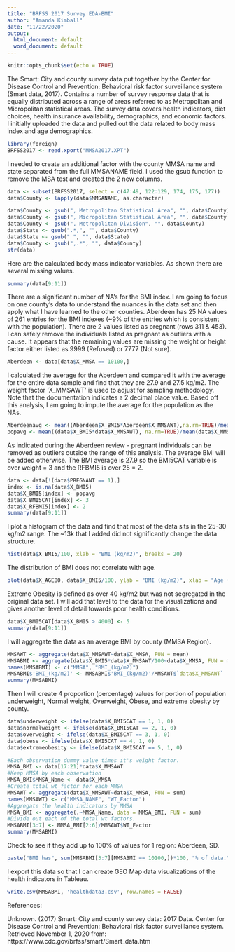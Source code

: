 ---
title: "BRFSS 2017 Survey EDA-BMI"
author: "Amanda Kimball"
date: "11/22/2020"
output:
  html_document: default
  word_document: default
---

```{r setup, include=FALSE}
knitr::opts_chunk$set(echo = TRUE)
```

The Smart: City and county survey data put together by the Center for Disease Control and Prevention: Behavioral risk factor surveillance system (Smart data, 2017). Contains a number of survey response data that is equally distributed across a range of areas referred to as Metropolitan and Micropolitan statistical areas. The survey data covers health indicators, diet choices, health insurance availability, demographics, and economic factors. I initially uploaded the data and pulled out the data related to body mass index and age demographics.

```{r}
library(foreign)
BRFSS2017 <- read.xport("MMSA2017.XPT")
```

I needed to create an additional factor with the county MMSA name and state separated from the full MMSANAME field. I used the gsub function to remove the MSA test and created the 2 new columns.

```{r}
data <- subset(BRFSS2017, select = c(47:49, 122:129, 174, 175, 177))
data$County <- lapply(data$MMSANAME, as.character)

data$County <- gsub(", Metropolitan Statistical Area", "", data$County)
data$County <- gsub(", Micropolitan Statistical Area", "", data$County)
data$County <- gsub(", Metropolitan Division", "", data$County)
data$State <- gsub(".*,", "", data$County)
data$State <- gsub(" ", "", data$State)
data$County <- gsub(",.*", "", data$County)
str(data)
```

Here are the calculated body mass indicator variables. As shown there are several missing values.

```{r}
summary(data[9:11])
```

There are a significant number of NA's for the BMI index. I am going to focus on one county's data to understand the nuances in the data set and then apply what I have learned to the other counties. Aberdeen has 25 NA values of 261 entries for the BMI indexes (~9% of the entries which is consistent with the population). There are 2 values listed as pregnant (rows 311 & 453). I can safely remove the individuals listed as pregnant as outliers with a cause. It appears that the remaining values are missing the weight or height factor either listed as 9999 (Refused) or 7777 (Not sure).

```{r}
Aberdeen <- data[data$X_MMSA == 10100,]
```

I calculated the average for the Aberdeen and compared it with the average for the entire data sample and find that they are 27.9 and 27.5 kg/m2. The weight factor 'X_MMSAWT' is used to adjust for sampling methodology. Note that the documentation indicates a 2 decimal place value. Based off this analysis, I am going to impute the average for the population as the NAs.
```{r}
Aberdeenavg <- mean((Aberdeen$X_BMI5*Aberdeen$X_MMSAWT),na.rm=TRUE)/mean(Aberdeen$X_MMSAWT,na.rm=TRUE)
popavg <- mean((data$X_BMI5*data$X_MMSAWT), na.rm=TRUE)/mean(data$X_MMSAWT,na.rm=TRUE)
```

As indicated during the Aberdeen review - pregnant individuals can be removed as outliers outside the range of this analysis. The average BMI will be added otherwise. The BMI average is 27.9 so the BMI5CAT variable is over weight = 3 and the RFBMI5 is over 25 = 2.

```{r}
data <- data[!(data$PREGNANT == 1),]
index <- is.na(data$X_BMI5)
data$X_BMI5[index] <- popavg
data$X_BMI5CAT[index] <- 3
data$X_RFBMI5[index] <- 2
summary(data[9:11])
```

I plot a histogram of the data and find that most of the data sits in the 25-30 kg/m2 range. The ~13k that I added did not significantly change the data structure.

```{r}
hist(data$X_BMI5/100, xlab = "BMI (kg/m2)", breaks = 20)
```

The distribution of BMI does not correlate with age.

```{r}
plot(data$X_AGE80, data$X_BMI5/100, ylab = "BMI (kg/m2)", xlab = "Age (yrs)", lwd = 10, col = "grey60")
```

Extreme Obesity is defined as over 40 kg/m2 but was not segregated in the original data set. I will add that level to the data for the visualizations and gives another level of detail towards poor health conditions.

```{r}
data$X_BMI5CAT[data$X_BMI5 > 4000] <- 5
summary(data[9:11])
```

I will aggregate the data as an average BMI by county (MMSA Region).

```{r}
MMSAWT <- aggregate(data$X_MMSAWT~data$X_MMSA, FUN = mean)
MMSABMI <- aggregate(data$X_BMI5*data$X_MMSAWT/100~data$X_MMSA, FUN = mean)
names(MMSABMI) <- c("MMSA", "BMI_(kg/m2)")
MMSABMI$'BMI_(kg/m2)' <- MMSABMI$'BMI_(kg/m2)'/MMSAWT$`data$X_MMSAWT`
summary(MMSABMI)
```

Then I will create 4 proportion (percentage) values for portion of population underweight, Normal weight, Overweight, Obese, and extreme obesity by county.

```{r}
data$underweight <- ifelse(data$X_BMI5CAT == 1, 1, 0)
data$normalweight <- ifelse(data$X_BMI5CAT == 2, 1, 0)
data$overweight <- ifelse(data$X_BMI5CAT == 3, 1, 0)
data$obese <- ifelse(data$X_BMI5CAT == 4, 1, 0)
data$extremeobesity <- ifelse(data$X_BMI5CAT == 5, 1, 0)

#Each observation dummy value times it's weight factor.
MMSA_BMI <- data[17:21]*data$X_MMSAWT
#Keep MMSA by each observation
MMSA_BMI$MMSA_Name <- data$X_MMSA
#Create total wt_factor for each MMSA
MMSAWT <- aggregate(data$X_MMSAWT~data$X_MMSA, FUN = sum)
names(MMSAWT) <- c("MMSA_NAME", "WT_Factor")
#Aggregate the health indicators by MMSA
MMSA_BMI <- aggregate(.~MMSA_Name, data = MMSA_BMI, FUN = sum)
#Divide out each of the total wt factors.
MMSABMI[3:7] <- MMSA_BMI[2:6]/MMSAWT$WT_Factor
summary(MMSABMI)
```

Check to see if they add up to 100% of values for 1 region: Aberdeen, SD.

```{r}
paste("BMI has", sum(MMSABMI[3:7][MMSABMI == 10100,])*100, "% of data.")
```

I export this data so that I can create GEO Map data visualizations of the health indicators in Tableau.

```{r}
write.csv(MMSABMI, 'healthdata3.csv', row.names = FALSE)
```

References: 

Unknown. (2017) Smart: City and county survey data: 2017 Data. Center for Disease Control and Prevention: Behavioral risk factor surveillance system. Retrieved November 1, 2020 from: https://www.cdc.gov/brfss/smart/Smart_data.htm